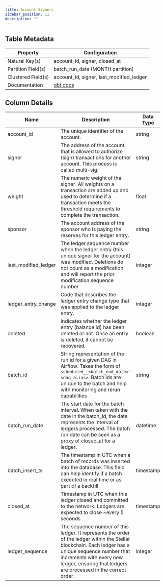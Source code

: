 ```yaml
---
title: Account Signers
sidebar_position: 11
description: ""
---
```


<div className="scoped-data-dictionary-table">

## Table Metadata

| Property | Configuration |
| --- | --- |
| Natural Key(s) | account_id, signer, closed_at |
| Partition Field(s) | batch_run_date (MONTH partition) |
| Clustered Field(s) | account_id, signer, last_modified_ledger |
| Documentation | [dbt docs](http://www.stellar-dbt-docs.com/#!/source/source.stellar_dbt_public.crypto_stellar.account_signers) |

## Column Details

| Name | Description | Data Type | Domain Values | Required? | Notes |
| --- | --- | --- | --- | --- | --- |
| account_id | The unique identifier of the account. | string |  | Yes |  |
| signer | The address of the account that is allowed to authorize (sign) transactions for another account. This process is called multi-sig. | string |  | Yes |  |
| weight | The numeric weight of the signer. All weights on a transaction are added up and used to determine if a transaction meets the threshold requirements to complete the transaction. | float |  | Yes |  |
| sponsor | The account address of the sponsor who is paying the reserves for this ledger entry. | string |  | No |  |
| last_modified_ledger | The ledger sequence number when the ledger entry (this unique signer for the account) was modified. Deletions do not count as a modification and will report the prior modification sequence number | integer |  | Yes |  |
| ledger_entry_change | Code that describes the ledger entry change type that was applied to the ledger entry. | integer |  | Yes |  |
| deleted | Indicates whether the ledger entry (balance id) has been deleted or not. Once an entry is deleted, it cannot be recovered. | boolean |  | Yes |  |
| batch_id | String representation of the run id for a given DAG in Airflow. Takes the form of `scheduled__<batch_end_date>-<dag_alias>`. Batch ids are unique to the batch and help with monitoring and rerun capabilities | string |  | Yes |  |
| batch_run_date | The start date for the batch interval. When taken with the date in the batch_id, the date represents the interval of ledgers processed. The batch run date can be seen as a proxy of closed_at for a ledger. | datetime |  | Yes |  |
| batch_insert_ts | The timestamp in UTC when a batch of records was inserted into the database. This field can help identify if a batch executed in real time or as part of a backfill | timestamp |  | Yes |  |
| closed_at | Timestamp in UTC when this ledger closed and committed to the network. Ledgers are expected to close ~every 5 seconds | timestamp |  | Yes |  |
| ledger_sequence | The sequence number of this ledger. It represents the order of the ledger within the Stellar blockchain. Each ledger has a unique sequence number that increments with every new ledger, ensuring that ledgers are processed in the correct order. | integer |  | Yes |  |

</div>

